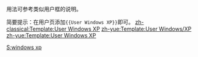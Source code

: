 <includeonly><!-- 在這裡加入模板的保護標識 --></includeonly><noinclude>{{template doc page viewed directly}}</noinclude>
<!-- 在本行下編輯模板說明 -->
用法可参考类似用户框{{tl|User Firefox}}的说明。

简要提示：在用户页添加<code><nowiki>{{User Windows XP}}</nowiki></code>即可。
<includeonly>
<!-- 本行下加入模板的分類 -->
[[Category:软件用户框模板|S:windows xp]]
<!-- 本行下加入模板的跨語言鏈接 -->
[[zh-classical:Template:User Windows XP]]
[[zh-yue:Template:User Windows/XP]]
[[zh-yue:Template:User Windows XP]]
</includeonly>